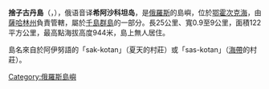 {{Infobox Islands
| name = Shiashkotan
| native name = Шиашкотан <br>捨子古丹島
| image name = Shiashkotan Island NASA.jpg
| image caption = 舍子古丹島衛星影像
| area_km2 =122
| location = [[鄂霍次克海|鄂霍次克海]]
| coordinates = {{coord|48.8166667|N|154.1|E|}}
| locator map = Kuriles Shiashkotan.PNG
| locator map size =
| archipelago = [[千島群島|千島群島]]
| country = 俄羅斯
| highest mount = 锡纳尔卡火山
| elevation_m = 944
| population = 0
| ethnic groups = 阿伊努人（以前）
}}
'''捨子古丹島'''（{{lang-rus|Шиашкотан|Shiashakotan}}，{{jpn|j=捨子古丹島|hg=しゃすこたんとう|rm=Shasukotan tō|f=y}}），俄语音译'''希阿沙科坦岛'''，是[[俄羅斯|俄羅斯]]的島嶼，位於[[鄂霍次克海|鄂霍次克海]]，由[[薩哈林州|薩哈林州]]負責管轄，屬於[[千島群島|千島群島]]的一部分。長25公里、寬0.9至9公里，面積122平方公里，最高點海拔高度944米，島上無人居住。

島名來自於阿伊努語的「sak-kotan」（夏天的村莊）或「sas-kotan」（[[海帶|海帶]]的村莊）。

{{千島群島}}
{{Russia-geo-stub}}
[[Category:俄羅斯島嶼|Category:俄羅斯島嶼]]
